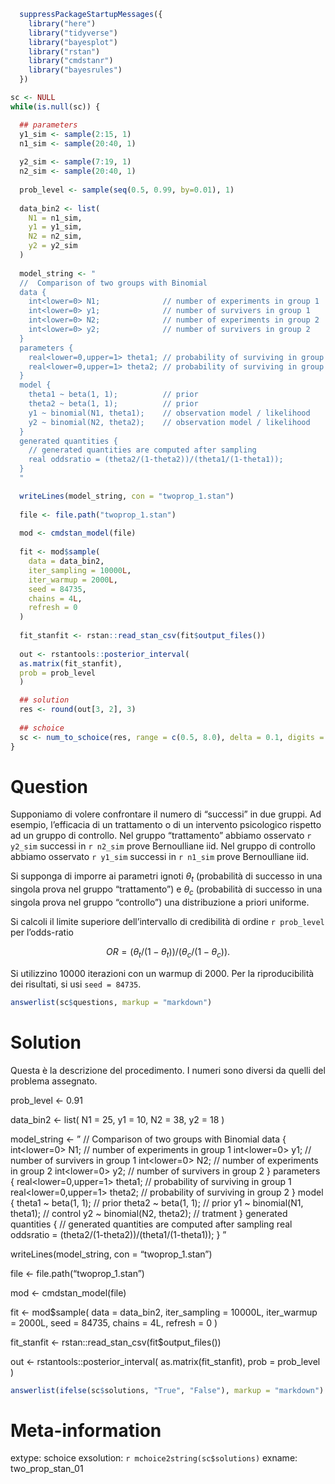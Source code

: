 ```r

  suppressPackageStartupMessages({
    library("here")
    library("tidyverse")
    library("bayesplot")
    library("rstan")
    library("cmdstanr")
    library("bayesrules")
  })

sc <- NULL
while(is.null(sc)) {

  ## parameters
  y1_sim <- sample(2:15, 1)
  n1_sim <- sample(20:40, 1)
  
  y2_sim <- sample(7:19, 1)
  n2_sim <- sample(20:40, 1)
  
  prob_level <- sample(seq(0.5, 0.99, by=0.01), 1)
  
  data_bin2 <- list(
    N1 = n1_sim, 
    y1 = y1_sim, 
    N2 = n2_sim, 
    y2 = y2_sim
  )
  
  model_string <- "
  //  Comparison of two groups with Binomial
  data {
    int<lower=0> N1;              // number of experiments in group 1
    int<lower=0> y1;              // number of survivers in group 1
    int<lower=0> N2;              // number of experiments in group 2
    int<lower=0> y2;              // number of survivers in group 2
  }
  parameters {
    real<lower=0,upper=1> theta1; // probability of surviving in group 1
    real<lower=0,upper=1> theta2; // probability of surviving in group 2
  }
  model {
    theta1 ~ beta(1, 1);          // prior
    theta2 ~ beta(1, 1);          // prior
    y1 ~ binomial(N1, theta1);    // observation model / likelihood
    y2 ~ binomial(N2, theta2);    // observation model / likelihood
  }
  generated quantities {
    // generated quantities are computed after sampling
    real oddsratio = (theta2/(1-theta2))/(theta1/(1-theta1));
  }
  "

  writeLines(model_string, con = "twoprop_1.stan")
  
  file <- file.path("twoprop_1.stan")
  
  mod <- cmdstan_model(file)
  
  fit <- mod$sample(
    data = data_bin2,
    iter_sampling = 10000L,
    iter_warmup = 2000L,
    seed = 84735,
    chains = 4L,
    refresh = 0
  )
  
  fit_stanfit <- rstan::read_stan_csv(fit$output_files())
  
  out <- rstantools::posterior_interval(
  as.matrix(fit_stanfit),
  prob = prob_level
  )

  ## solution
  res <- round(out[3, 2], 3)
  
  ## schoice
  sc <- num_to_schoice(res, range = c(0.5, 8.0), delta = 0.1, digits = 3)
}
```

Question
========
Supponiamo di volere confrontare il numero di "successi" in due gruppi. Ad esempio, l'efficacia di un trattamento o di un intervento psicologico rispetto ad un gruppo di controllo. Nel gruppo "trattamento" abbiamo osservato `r y2_sim` successi in `r n2_sim` prove Bernoulliane iid.  Nel gruppo di controllo abbiamo osservato `r y1_sim` successi in `r n1_sim` prove Bernoulliane iid.

Si supponga di imporre ai parametri ignoti $\theta_t$ (probabilità di successo in una singola prova nel gruppo "trattamento") e $\theta_c$ (probabilità di successo in una singola prova nel gruppo "controllo") una distribuzione a priori uniforme. 

Si calcoli il limite superiore dell'intervallo di credibilità di ordine `r prob_level` per l'odds-ratio

$$
OR =  (\theta_t / (1 - \theta_t)) / (\theta_c / (1 - \theta_c)).
$$

Si utilizzino 10000 iterazioni con un warmup di 2000. Per la riproducibilità dei risultati, si usi `seed = 84735`.

```r
answerlist(sc$questions, markup = "markdown")
```

Solution
========

Questa è la descrizione del procedimento. I numeri sono diversi da quelli
del problema assegnato.

  prob_level <- 0.91

data_bin2 <- list(
  N1 = 25, 
  y1 = 10, 
  N2 = 38, 
  y2 = 18
)

model_string <- "
  //  Comparison of two groups with Binomial
  data {
    int<lower=0> N1;              // number of experiments in group 1
    int<lower=0> y1;              // number of survivers in group 1
    int<lower=0> N2;              // number of experiments in group 2
    int<lower=0> y2;              // number of survivers in group 2
  }
  parameters {
    real<lower=0,upper=1> theta1; // probability of surviving in group 1
    real<lower=0,upper=1> theta2; // probability of surviving in group 2
  }
  model {
    theta1 ~ beta(1, 1);          // prior
    theta2 ~ beta(1, 1);          // prior
    y1 ~ binomial(N1, theta1);    // control
    y2 ~ binomial(N2, theta2);    // tratment
  }
  generated quantities {
    // generated quantities are computed after sampling
    real oddsratio = (theta2/(1-theta2))/(theta1/(1-theta1));
  }
  "

writeLines(model_string, con = "twoprop_1.stan")

file <- file.path("twoprop_1.stan")

mod <- cmdstan_model(file)

fit <- mod$sample(
  data = data_bin2,
  iter_sampling = 10000L,
  iter_warmup = 2000L,
  seed = 84735,
  chains = 4L,
  refresh = 0
)

fit_stanfit <- rstan::read_stan_csv(fit$output_files())

out <- rstantools::posterior_interval(
  as.matrix(fit_stanfit),
  prob = prob_level
)


```r
answerlist(ifelse(sc$solutions, "True", "False"), markup = "markdown")
```

Meta-information
================
extype: schoice
exsolution: `r mchoice2string(sc$solutions)`
exname: two_prop_stan_01

